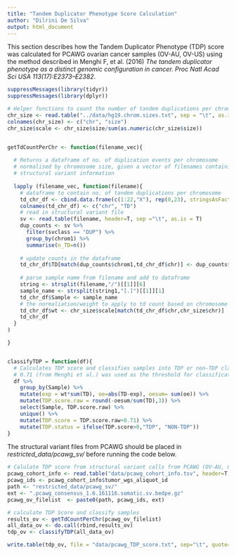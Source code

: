 ```yaml
---
title: "Tandem Duplicator Phenotype Score Calculation"
author: "Dilrini De Silva"
output: html_document
---
```


This section describes how the Tandem Duplicator Phenotype (TDP) score was calculated for PCAWG ovarian cancer samples (OV-AU, OV-US) using the method described in Menghi F, et al. (2016) *The tandem duplicator phenotype as a distinct genomic configuration in cancer. Proc Natl Acad Sci USA 113(17):E2373–E2382*.

```r
suppressMessages(library(tidyr))
suppressMessages(library(dplyr))

```

```r
# Helper functions to count the number of tandem duplications per chromosome, normalized by chromosome length. 
chr_size <- read.table("../data/hg19.chrom.sizes.txt", sep = "\t", as.is=T)
colnames(chr_size) <- c("chr", "size")
chr_size$scale <- chr_size$size/sum(as.numeric(chr_size$size))


getTdCountPerChr <- function(filename_vec){ 
  
  # Returns a dataframe of no. of duplication events per chromosome 
  # normalised by chromosome size, given a vector of filenames containing 
  # structural variant information
  
  lapply (filename_vec, function(filename){
    # dataframe to contain no. of tandem duplications per chromosome
    td_chr_df <- cbind.data.frame(c(1:22,"X"), rep(0,23), stringsAsFactors=F) 
    colnames(td_chr_df) <- c("chr", "TD")
    # read in structural variant file
    sv <- read.table(filename, header=T, sep ="\t", as.is = T)
    dup_counts <- sv %>%
      filter(svclass == "DUP") %>%
      group_by(chrom1) %>%
      summarise(n_TD=n())
  
    # update counts in the dataframe
    td_chr_df$TD[match(dup_counts$chrom1,td_chr_df$chr)] <- dup_counts$n_TD  
  
    # parse sample name from filename and add to dataframe
    string <- strsplit(filename,"/")[[1]][6]
    sample_name <- strsplit(string1,"[.]")[[1]][1]
    td_chr_df$Sample <- sample_name
    # the normaliation/weight to apply to td count based on chromosome length
    td_chr_df$wt <- chr_size$scale[match(td_chr_df$chr,chr_size$chr)] 
    td_chr_df
  }
)

}


classifyTDP = function(df){
  # Calculates TDP score and classifies samples into TDP or non-TDP classes. 
  # 0.71 (from Menghi et al.) was used as the threshold for classification
  df %>%
    group_by(Sample) %>%
    mutate(exp = wt*sum(TD), oe=abs(TD-exp), oesum= sum(oe)) %>%
    mutate(TDP.score.raw = round(-oesum/sum(TD),3)) %>%
    select(Sample, TDP.score.raw) %>% 
    unique() %>%
    mutate(TDP.score = TDP.score.raw+0.71) %>%
    mutate(TDP.status = ifelse(TDP.score>0,"TDP", "NON-TDP"))
}
```

The structural variant files from PCAWG should be placed in *restricted_data/pcawg_sv/* before running the code below.

```r
# Calulate TDP score from structural variant calls from PCAWG (OV-AU, OV-US) samples.
pcawg_cohort_info <- read.table("data/pcawg_cohort_info.tsv", header=T, sep="\t", as.is = T)
pcawg_ids <- pcawg_cohort_info$tumor_wgs_aliquot_id
path <- "restricted_data/pcawg_sv/"
ext <- ".pcawg_consensus_1.6.161116.somatic.sv.bedpe.gz"
pcawg_ov_filelist  <- paste0(path, pcawg_ids, ext)

# calculate TDP Score and classify samples 
results_ov <- getTdCountPerChr(pcawg_ov_filelist)
all_data_ov <- do.call(rbind,results_ov)
tdp_ov <- classifyTDP(all_data_ov)

write.table(tdp_ov, file = "data/pcawg_TDP_score.txt", sep="\t", quote=F, row.names = F)

```


